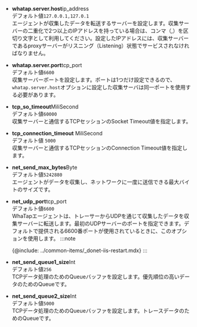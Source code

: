 -   **whatap.server.host**<span class='type'>ip_address</span><br/>
    デフォルト値`127.0.0.1,127.0.1`<br/>エージェントが収集したデータを転送するサーバーを設定します。収集サーバーの二重化で2つ以上のIPアドレスを持っている場合は、コンマ（,）を区切り文字として利用してください。設定したIPアドレスには、収集サーバーであるproxyサーバーがリスニング（Listening）状態でサービスされなければなりません。

-   **whatap.server.port**<span class='type'>tcp_port</span><br/>
    デフォルト値`6600`<br/>収集サーバーポートを設定します。ポートは1つだけ設定できるので、`whatap.server.host`オプションに設定した収集サーバは同一ポートを使用する必要があります。

-   **tcp_so_timeout**<span class='type'>MiliSecond</span><br/>
     デフォルト値`60000`<br/>
     収集サーバーと通信するTCPセッションのSocket Timeout値を指定します。

-   **tcp_connection_timeout** <span class='type'>MiliSecond</span><br/>
    デフォルト値 `5000`<br/>収集サーバーと通信するTCPセッションのConnection Timeout値を指定します。

-   **net_send_max_bytes**<span class='type'>Byte</span><br/>
     デフォルト値`5242880`<br/>
     エージェントがデータを収集し、ネットワークに一度に送信できる最大バイトのサイズです。

-   **net_udp_port**<span class='type'>tcp_port</span><br/>
    デフォルト値`6600`<br/>WhaTapエージェントは、トレーサーからUDPを通じて収集したデータを収集サーバーに転送します。最初のUDPサーバーのポートを指定できます。デフォルトで提供される6600番ポートが使用されているときに、このオプションを使用します。
    :::note
    <!-- IIS를 다시 시작해야 적용할 수 있습니다. -->
    {@include: ../common-items/_donet-iis-restart.mdx}
    :::

-   **net_send_queue1_size**<span class='type'>Int</span><br/>
    デフォルト値`256`<br/>TCPデータ処理のためのQueueバッファを設定します。優先順位の高いデータのためのQueueです。

-   **net_send_queue2_size**<span class='type'>Int</span><br/>
    デフォルト値`5000`<br/>TCPデータ処理のためのQueueバッファを設定します。トレースデータのためのQueueです。
